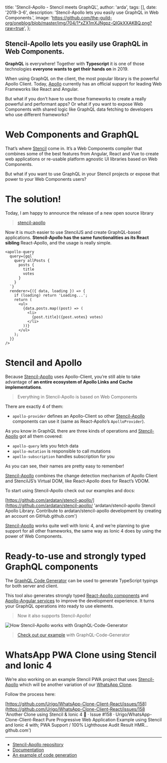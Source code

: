 
  title: 'Stencil-Apollo - Stencil meets GraphQL',
  author: 'arda',
  tags: [],
  date: '2019-3-6',
  description: 'Stencil-Apollo lets you easily use GraphQL in Web Components.',
  image:
    'https://github.com/the-guild-org/oneblog/blob/master/img/704/1*xZX1mXJNgpz-QIGkXXAKBQ.png?raw=true',
};


## Stencil-Apollo lets you easily use GraphQL in Web Components.

**GraphQL** is everywhere! Together with **Typescript** it is one of those technologies **everyone wants to get their hands on** in 2019.

When using GraphQL on the client, the most popular library is the powerful Apollo Client. Today, [Apollo](https://github.com/apollographql/apollo-client) currently has an official support for leading Web Frameworks like React and Angular.

But what if you don’t have to use those frameworks to create a really powerful and performant apps? Or what if you want to expose Web Components with shared logic like GraphQL data fetching to developers who use different frameworks?

# Web Components and GraphQL

That’s where [Stencil](https://stenciljs.com) come in. It’s a Web Components compiler that combines some of the best features from Angular, React and Vue to create web applications or re-usable platform agnostic UI libraries based on Web Components.

But what if you want to use GraphQL in your Stencil projects or expose that power to your Web Components users?

# The solution!

Today, I am happy to announce the release of a new open source library

> [stencil-apollo](https://github.com/ardatan/stencil-apollo)

Now it is much easier to use StencilJS and create GraphQL-based applications. **Stencil-Apollo has the same functionalities as its React sibling** React-Apollo, and the usage is really simple.

```tsx
<apollo-query
  query={gql`
    query allPosts {
      posts {
        title
        votes
      }
    }
  `}
  renderer={({ data, loading }) => {
    if (loading) return 'Loading...';
    return (
      <ul>
        {data.posts.map((post) => (
          <li>
            {post.title}({post.votes} votes)
          </li>
        ))}
      </ul>
    );
  }}
/>
```

# Stencil and Apollo

Because [Stencil-Apollo](https://github.com/ardatan/stencil-apollo) uses Apollo-Client, you’re still able to take advantage of **an entire ecosystem of Apollo Links and Cache implementations**.

> Everything in Stencil-Apollo is based on Web Components

There are exactly 4 of them:

- `apollo-provider` defines an Apollo-Client so other [Stencil-Apollo](https://github.com/ardatan/stencil-apollo) components can use it (same as React-Apollo’s `ApolloProvider`).

As you know in GraphQL there are three kinds of operations and [Stencil-Apollo](https://github.com/ardatan/stencil-apollo) got all them covered:

- `apollo-query` lets you fetch data
- `apollo-mutation` is responsible to call mutations
- `apollo-subscription` handles subscription for you

As you can see, their names are pretty easy to remember!

[Stencil-Apollo](https://github.com/ardatan/stencil-apollo) combines the change detection mechanism of Apollo Client and StencilJS’s Virtual DOM, like React-Apollo does for React’s VDOM.

To start using Stencil-Apollo check out our examples and docs:

[https://github.com/ardatan/stencil-apollo/](https://github.com/ardatan/stencil-apollo/ 'ardatan/stencil-apollo
Stencil Apollo Library. Contribute to ardatan/stencil-apollo development by creating an account on GitHub.github.com')

[Stencil-Apollo](https://github.com/ardatan/stencil-apollo) works quite well with Ionic 4, and we’re planning to give support for all other frameworks, the same way as Ionic 4 does by using the power of Web Components.

# Ready-to-use and strongly typed GraphQL components

The [GraphQL Code Generator](https://graphql-code-generator.com/) can be used to generate TypeScript typings for both server and client.

This tool also generates strongly typed [React-Apollo components](https://medium.com/the-guild/graphql-code-generator-for-typescript-react-apollo-7b225672588f) and [Apollo-Angular services](https://medium.com/the-guild/apollo-angular-code-generation-7903da1f8559) to improve the development experience. It turns your GraphQL operations into ready to use elements.

> Now it also supports Stencil-Apollo!

![](https://github.com/the-guild-org/oneblog/blob/master/img/704/1*T_zYxowHjV0tixVvkOhhtg.gif?raw=true 'How Stencil-Apollo works with GraphQL-Code-Generator')

> [Check out our example](https://github.com/ardatan/stencil-apollo/tree/master/example-with-codegen) with GraphQL-Code-Generator

# WhatsApp PWA Clone using Stencil and Ionic 4

We’re also working on an example Stencil PWA project that uses [Stencil-Apollo](https://github.com/ardatan/stencil-apollo) which will be another variation of our [WhatsApp Clone](https://medium.com/the-guild/whatsapp-clone-using-react-hooks-suspense-graphql-apollo-typescript-and-postgresql-de1840c27d21).

Follow the process here:

[https://github.com/Urigo/WhatsApp-Clone-Client-React/issues/158](https://github.com/Urigo/WhatsApp-Clone-Client-React/issues/158 'Another Clone using Stencil & Ionic 4 🚀 · Issue #158 · Urigo/WhatsApp-Clone-Client-React
Pure Progressive Web Application Example using Stencil and Ionic 4 with; PWA Support / 100% Lighthouse Audit Result HMR…github.com')

---

- [Stencil-Apollo repository](https://github.com/ardatan/stencil-apollo)
- [Documentation](https://github.com/ardatan/stencil-apollo)
- [An example of code generation](https://github.com/ardatan/stencil-apollo/tree/master/example-with-codegen)
